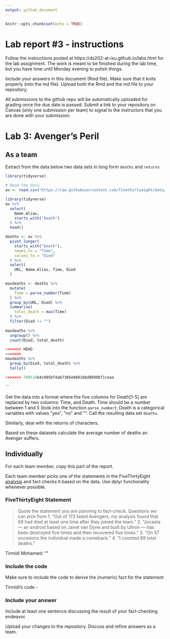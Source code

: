 ```yaml
---
output: github_document
---
```


<!-- README.md is generated from README.Rmd. Please edit the README.Rmd file -->


```r
knitr::opts_chunk$set(echo = TRUE)
```

# Lab report #3 - instructions

Follow the instructions posted at https://ds202-at-isu.github.io/labs.html for the lab assignment. The work is meant to be finished during the lab time, but you have time until Monday evening to polish things.

Include your answers in this document (Rmd file). Make sure that it knits properly (into the md file). Upload both the Rmd and the md file to your repository.  

All submissions to the github repo will be automatically uploaded for grading once the due date is passed.
Submit a link to your repository on Canvas (only one submission per team) to signal to the instructors that you are done with your submission.

# Lab 3: Avenger's Peril

## As a team

Extract from the data below two data sets in long form `deaths` and `returns`

```r
library(tidyverse)

# Read the data
av <- read.csv("https://raw.githubusercontent.com/fivethirtyeight/data/master/avengers/avengers.csv", stringsAsFactors = FALSE)

library(tidyverse)
av %>% 
  select(
    Name.Alias,
    starts_with("Death")
  ) %>% 
  head()

deaths <- av %>% 
  pivot_longer(
    starts_with("Death"),
    names_to = "Time",
    values_to = "Died"
  ) %>%
  select(
    URL, Name.Alias, Time, Died
  )

maxdeaths <- deaths %>% 
  mutate(
    Time = parse_number(Time)
  ) %>% 
  group_by(URL, Died) %>% 
  summarise(
    total_death = max(Time)
  ) %>%
  filter(Died != "")
  
maxdeaths %>% 
  ungroup() %>% 
  count(Died, total_death)

<<<<<<< HEAD
=======
maxdeaths %>%
  group_by(Died, total_death) %>%
  tally()

>>>>>>> 709510b4c085bfdab7305e86016bd8090bf1ceaa
```
```

Get the data into a format where the five columns for Death[1-5] are replaced by two columns: Time, and Death. Time should be a number between 1 and 5 (look into the function `parse_number`); Death is a categorical variables with values "yes", "no" and "". Call the resulting data set `deaths`. 

Similarly, deal with the returns of characters.

Based on these datasets calculate the average number of deaths an Avenger suffers. 

## Individually

For each team member, copy this part of the report. 

Each team member picks one of the statements in the FiveThirtyEight [analysis](https://fivethirtyeight.com/features/avengers-death-comics-age-of-ultron/) and fact checks it based on the data. Use dplyr functionality whenever possible.

### FiveThirtyEight Statement

> Quote the statement you are planning to fact-check.
Questions we can pick from 
1. "Out of 173 listed Avengers, my analysis found that 69 had died at least one time after they joined the team."
2. "Jocasta — an android based on Janet van Dyne and built by Ultron — has been destroyed five times and then recovered five times."
3. "On 57 occasions the individual made a comeback."
4. "I counted 89 total deaths."

Tirmidi Mohamed: ""

### Include the code

Make sure to include the code to derive the (numeric) fact for the statement

Tirmidi's code -

### Include your answer

Include at least one sentence discussing the result of your fact-checking endeavor.

Upload your changes to the repository. Discuss and refine answers as a team.
